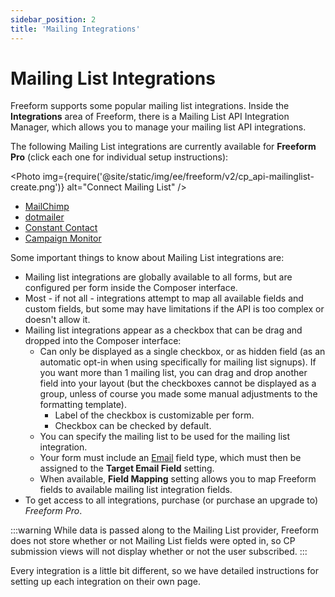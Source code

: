 ```yaml
---
sidebar_position: 2
title: 'Mailing Integrations'
---
```



# Mailing List Integrations

Freeform supports some popular mailing list integrations. Inside the **Integrations** area of Freeform, there is a Mailing List API Integration Manager, which allows you to manage your mailing list API integrations.

The following Mailing List integrations are currently available for **Freeform Pro** (click each one for individual setup instructions):

<Photo
  img={require('@site/static/img/ee/freeform/v2/cp_api-mailinglist-create.png')}
  alt="Connect Mailing List"
/>

- [MailChimp](./mailchimp.mdx)
- [dotmailer](./dotmailer.mdx)
- [Constant Contact](./constant-contact.mdx)
- [Campaign Monitor](./campaign-monitor.mdx)

Some important things to know about Mailing List integrations are:

- Mailing list integrations are globally available to all forms, but are configured per form inside the Composer interface.
- Most - if not all - integrations attempt to map all available fields and custom fields, but some may have limitations if the API is too complex or doesn't allow it.
- Mailing list integrations appear as a checkbox that can be drag and dropped into the Composer interface:
  - Can only be displayed as a single checkbox, or as hidden field (as an automatic opt-in when using specifically for mailing list signups). If you want more than 1 mailing list, you can drag and drop another field into your layout (but the checkboxes cannot be displayed as a group, unless of course you made some manual adjustments to the formatting template).
    - Label of the checkbox is customizable per form.
    - Checkbox can be checked by default.
  - You can specify the mailing list to be used for the mailing list integration.
  - Your form must include an [Email](../../forms/fields-field-types.mdx#fields-email) field type, which must then be assigned to the **Target Email Field** setting.
  - When available, **Field Mapping** setting allows you to map Freeform fields to available mailing list integration fields.
- To get access to all integrations, purchase (or purchase an upgrade to) _Freeform Pro_.

:::warning
While data is passed along to the Mailing List provider, Freeform does not store whether or not Mailing List fields were opted in, so CP submission views will not display whether or not the user subscribed.
:::

Every integration is a little bit different, so we have detailed instructions for setting up each integration on their own page.
